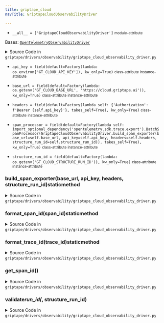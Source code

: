 ```yaml
---
title: griptape_cloud
navTitle: GriptapeCloudObservabilityDriver

---
```


-   `__all__ = ['GriptapeCloudObservabilityDriver']` <small>module-attribute</small>  <span id="griptape.drivers.observability.griptape_cloud.__all__"></span> 

<span id="griptape.drivers.observability.griptape_cloud.GriptapeCloudObservabilityDriver"></span>

Bases:
 [`OpenTelemetryObservabilityDriver`](open_telemetry_observability_driver.mdx#griptape.drivers.observability.open_telemetry_observability_driver.OpenTelemetryObservabilityDriver "OpenTelemetryObservabilityDriver (griptape.drivers.observability.open_telemetry_observability_driver.OpenTelemetryObservabilityDriver)")

<details><summary>Source Code in <code>griptape&#47;drivers&#47;observability&#47;griptape_cloud_observability_driver.py</code></summary>

```python
@define
class GriptapeCloudObservabilityDriver(OpenTelemetryObservabilityDriver):
    base_url: str = field(
        default=Factory(lambda: os.getenv("GT_CLOUD_BASE_URL", "https://cloud.griptape.ai")), kw_only=True
    )
    api_key: str = field(default=Factory(lambda: os.environ["GT_CLOUD_API_KEY"]), kw_only=True)
    headers: dict = field(
        default=Factory(lambda self: {"Authorization": f"Bearer {self.api_key}"}, takes_self=True), kw_only=True
    )
    structure_run_id: Optional[str] = field(
        default=Factory(lambda: os.getenv("GT_CLOUD_STRUCTURE_RUN_ID")), kw_only=True
    )
    span_processor: SpanProcessor = field(
        default=Factory(
            lambda self: import_optional_dependency("opentelemetry.sdk.trace.export").BatchSpanProcessor(
                GriptapeCloudObservabilityDriver.build_span_exporter(
                    base_url=self.base_url,
                    api_key=self.api_key,
                    headers=self.headers,
                    structure_run_id=self.structure_run_id,
                )
            ),
            takes_self=True,
        ),
        kw_only=True,
    )

    @structure_run_id.validator  # pyright: ignore[reportAttributeAccessIssue, reportOptionalMemberAccess]
    def validate_run_id(self, _: Attribute, structure_run_id: Optional[str]) -> None:
        if structure_run_id is None:
            raise ValueError(
                "structure_run_id must be set either in the constructor or as an environment variable (GT_CLOUD_STRUCTURE_RUN_ID)."
            )

    @staticmethod
    def format_trace_id(trace_id: int) -> str:
        return str(UUID(int=trace_id))

    @staticmethod
    def format_span_id(span_id: int) -> str:
        return str(UUID(int=span_id))

    @staticmethod
    def build_span_exporter(base_url: str, api_key: str, headers: dict, structure_run_id: str) -> SpanExporter:
        @define
        class SpanExporter(import_optional_dependency("opentelemetry.sdk.trace.export").SpanExporter):
            base_url: str = field(kw_only=True)
            api_key: str = field(kw_only=True)
            headers: dict = field(kw_only=True)
            structure_run_id: str = field(kw_only=True)

            def export(self, spans: Sequence[ReadableSpan]) -> SpanExportResult:
                opentelemetry_util = import_optional_dependency("opentelemetry.sdk.util")
                opentelemetry_trace_export = import_optional_dependency("opentelemetry.sdk.trace.export")

                url = griptape_cloud_url(self.base_url, f"api/structure-runs/{self.structure_run_id}/spans")
                payload = [
                    {
                        "trace_id": GriptapeCloudObservabilityDriver.format_trace_id(span.context.trace_id),
                        "span_id": GriptapeCloudObservabilityDriver.format_span_id(span.context.span_id),
                        "parent_id": GriptapeCloudObservabilityDriver.format_span_id(span.parent.span_id)
                        if span.parent
                        else None,
                        "name": span.name,
                        "start_time": opentelemetry_util.ns_to_iso_str(span.start_time) if span.start_time else None,
                        "end_time": opentelemetry_util.ns_to_iso_str(span.end_time) if span.end_time else None,
                        "status": span.status.status_code.name,
                        "attributes": {**span.attributes} if span.attributes else {},
                        "events": [
                            {
                                "name": event.name,
                                "timestamp": opentelemetry_util.ns_to_iso_str(event.timestamp)
                                if event.timestamp
                                else None,
                                "attributes": {**event.attributes} if event.attributes else {},
                            }
                            for event in span.events
                        ],
                    }
                    for span in spans
                    if span.context is not None
                ]
                response = requests.post(url=url, json=payload, headers=self.headers)
                return (
                    opentelemetry_trace_export.SpanExportResult.SUCCESS
                    if response.status_code == 200
                    else opentelemetry_trace_export.SpanExportResult.FAILURE
                )

        return SpanExporter(
            base_url=base_url,
            api_key=api_key,
            headers=headers,
            structure_run_id=structure_run_id,
        )

    def get_span_id(self) -> Optional[str]:
        opentelemetry_trace = import_optional_dependency("opentelemetry.trace")
        span = opentelemetry_trace.get_current_span()
        if span is opentelemetry_trace.INVALID_SPAN:
            return None
        return GriptapeCloudObservabilityDriver.format_span_id(span.get_span_context().span_id)
```

</details>

-   `api_key = field(default=Factory(lambda: os.environ['GT_CLOUD_API_KEY']), kw_only=True)` <small>class-attribute</small> <small>instance-attribute</small>  <span id="griptape.drivers.observability.griptape_cloud.GriptapeCloudObservabilityDriver.api_key"></span> 

-   `base_url = field(default=Factory(lambda: os.getenv('GT_CLOUD_BASE_URL', 'https://cloud.griptape.ai')), kw_only=True)` <small>class-attribute</small> <small>instance-attribute</small>  <span id="griptape.drivers.observability.griptape_cloud.GriptapeCloudObservabilityDriver.base_url"></span> 

-   `headers = field(default=Factory(lambda self: {'Authorization': f'Bearer {self.api_key}'}, takes_self=True), kw_only=True)` <small>class-attribute</small> <small>instance-attribute</small>  <span id="griptape.drivers.observability.griptape_cloud.GriptapeCloudObservabilityDriver.headers"></span> 

-   `span_processor = field(default=Factory(lambda self: import_optional_dependency('opentelemetry.sdk.trace.export').BatchSpanProcessor(GriptapeCloudObservabilityDriver.build_span_exporter(base_url=self.base_url, api_key=self.api_key, headers=self.headers, structure_run_id=self.structure_run_id)), takes_self=True), kw_only=True)` <small>class-attribute</small> <small>instance-attribute</small>  <span id="griptape.drivers.observability.griptape_cloud.GriptapeCloudObservabilityDriver.span_processor"></span> 

-   `structure_run_id = field(default=Factory(lambda: os.getenv('GT_CLOUD_STRUCTURE_RUN_ID')), kw_only=True)` <small>class-attribute</small> <small>instance-attribute</small>  <span id="griptape.drivers.observability.griptape_cloud.GriptapeCloudObservabilityDriver.structure_run_id"></span> 

<span id="griptape.drivers.observability.griptape_cloud.GriptapeCloudObservabilityDriver.build_span_exporter"></span>

### build_span_exporter(base_url, api_key, headers, structure_run_id)staticmethod

<details><summary>Source Code in <code>griptape&#47;drivers&#47;observability&#47;griptape_cloud_observability_driver.py</code></summary>

```python
@staticmethod
def build_span_exporter(base_url: str, api_key: str, headers: dict, structure_run_id: str) -> SpanExporter:
    @define
    class SpanExporter(import_optional_dependency("opentelemetry.sdk.trace.export").SpanExporter):
        base_url: str = field(kw_only=True)
        api_key: str = field(kw_only=True)
        headers: dict = field(kw_only=True)
        structure_run_id: str = field(kw_only=True)

        def export(self, spans: Sequence[ReadableSpan]) -> SpanExportResult:
            opentelemetry_util = import_optional_dependency("opentelemetry.sdk.util")
            opentelemetry_trace_export = import_optional_dependency("opentelemetry.sdk.trace.export")

            url = griptape_cloud_url(self.base_url, f"api/structure-runs/{self.structure_run_id}/spans")
            payload = [
                {
                    "trace_id": GriptapeCloudObservabilityDriver.format_trace_id(span.context.trace_id),
                    "span_id": GriptapeCloudObservabilityDriver.format_span_id(span.context.span_id),
                    "parent_id": GriptapeCloudObservabilityDriver.format_span_id(span.parent.span_id)
                    if span.parent
                    else None,
                    "name": span.name,
                    "start_time": opentelemetry_util.ns_to_iso_str(span.start_time) if span.start_time else None,
                    "end_time": opentelemetry_util.ns_to_iso_str(span.end_time) if span.end_time else None,
                    "status": span.status.status_code.name,
                    "attributes": {**span.attributes} if span.attributes else {},
                    "events": [
                        {
                            "name": event.name,
                            "timestamp": opentelemetry_util.ns_to_iso_str(event.timestamp)
                            if event.timestamp
                            else None,
                            "attributes": {**event.attributes} if event.attributes else {},
                        }
                        for event in span.events
                    ],
                }
                for span in spans
                if span.context is not None
            ]
            response = requests.post(url=url, json=payload, headers=self.headers)
            return (
                opentelemetry_trace_export.SpanExportResult.SUCCESS
                if response.status_code == 200
                else opentelemetry_trace_export.SpanExportResult.FAILURE
            )

    return SpanExporter(
        base_url=base_url,
        api_key=api_key,
        headers=headers,
        structure_run_id=structure_run_id,
    )
```

</details>

<span id="griptape.drivers.observability.griptape_cloud.GriptapeCloudObservabilityDriver.format_span_id"></span>

### format_span_id(span_id)staticmethod

<details><summary>Source Code in <code>griptape&#47;drivers&#47;observability&#47;griptape_cloud_observability_driver.py</code></summary>

```python
@staticmethod
def format_span_id(span_id: int) -> str:
    return str(UUID(int=span_id))
```

</details>

<span id="griptape.drivers.observability.griptape_cloud.GriptapeCloudObservabilityDriver.format_trace_id"></span>

### format_trace_id(trace_id)staticmethod

<details><summary>Source Code in <code>griptape&#47;drivers&#47;observability&#47;griptape_cloud_observability_driver.py</code></summary>

```python
@staticmethod
def format_trace_id(trace_id: int) -> str:
    return str(UUID(int=trace_id))
```

</details>

<span id="griptape.drivers.observability.griptape_cloud.GriptapeCloudObservabilityDriver.get_span_id"></span>

### get_span_id()

<details><summary>Source Code in <code>griptape&#47;drivers&#47;observability&#47;griptape_cloud_observability_driver.py</code></summary>

```python
def get_span_id(self) -> Optional[str]:
    opentelemetry_trace = import_optional_dependency("opentelemetry.trace")
    span = opentelemetry_trace.get_current_span()
    if span is opentelemetry_trace.INVALID_SPAN:
        return None
    return GriptapeCloudObservabilityDriver.format_span_id(span.get_span_context().span_id)
```

</details>

<span id="griptape.drivers.observability.griptape_cloud.GriptapeCloudObservabilityDriver.validate_run_id"></span>

### validate*run_id(*, structure_run_id)

<details><summary>Source Code in <code>griptape&#47;drivers&#47;observability&#47;griptape_cloud_observability_driver.py</code></summary>

```python
@structure_run_id.validator  # pyright: ignore[reportAttributeAccessIssue, reportOptionalMemberAccess]
def validate_run_id(self, _: Attribute, structure_run_id: Optional[str]) -> None:
    if structure_run_id is None:
        raise ValueError(
            "structure_run_id must be set either in the constructor or as an environment variable (GT_CLOUD_STRUCTURE_RUN_ID)."
        )
```

</details>
